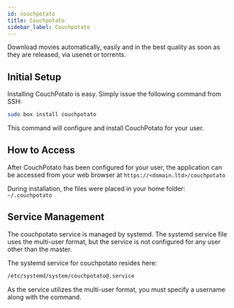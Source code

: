 ```yaml
---
id: couchpotato
title: Couchpotato
sidebar_label: Couchpotato
---
```



<Deprecated alternative="sonarr"/>

Download movies automatically, easily and in the best quality as soon as they are released, via usenet or torrents.





## Initial Setup

Installing CouchPotato is easy. Simply issue the following command from SSH:

```bash main
sudo box install couchpotato
```

This command will configure and install CouchPotato for your user.

## How to Access

After CouchPotato has been configured for your user, the application can be accessed from your web browser at `https://<domain.ltd>/couchpotato`

During installation, the files were placed in your home folder: `~/.couchpotato`

## Service Management

The couchpotato service is managed by systemd. The systemd service file uses the multi-user format, but the service is not configured for any user other than the master.

The systemd service for couchpotato resides here:

```bash
/etc/systemd/system/couchpotato@.service
```

As the service utilizes the multi-user format, you must specify a username along with the command.


<SystemdTabs service="couchpotato@<username>"/>
